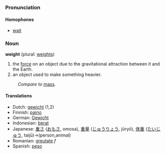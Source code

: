 ===Pronunciation===
====Homophones====
*[[wait]]

===Noun===
'''weight''' (plural: [[weights]])

#the [[force]] on an object due to the gravitational attraction between it and the Earth.
#an object used to make something heavier.

:''Compare to'' [[mass]].

==== Translations ====
*Dutch: [[gewicht]] (1,2)
*Finnish: [[paino]]
*German: [[Gewicht]]
*Indonesian: [[berat]]
*Japanese: [[重さ]] ([[おもさ]], omosa), [[重量]] ([[じゅうりょう]], jūryō), [[体重]] ([[たいじゅう]], taijū)→(person,animal)
*Romanian: [[greutate]] ''f''
*Spanish: [[peso]]